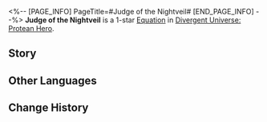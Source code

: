 <%-- [PAGE_INFO]
PageTitle=#Judge of the Nightveil#
[END_PAGE_INFO] --%>
{{Equation Infobox
|period   = Protean Hero
|rarity   = 1
|path1    = Remembrance*2
|path2    = The Hunt*2
|effect   = When a memosprite disappears, increases all ally targets' SPD by {{Color|h|25%}} and CRIT DMG by {{Color|h|100%}} for {{Color|h|5}} turn(s).
|mentions = Oronyx
}}
'''Judge of the Nightveil''' is a 1-star [[Divergent Universe: Protean Hero/Equatoins|Equation]] in [[Divergent Universe: Protean Hero]].

==Story==
{{Description|As night descends, let me share some tales from my everyday life. May truth shine bright forever.<br />The great blessers foresee the future through the prophecies of Oronyx,<br />Whereas those who are feared and loathed lift the Veil of Evernight to glimpse into the past.<br />The predetermined past is woven into the fabric of fate, revealing the fragments of memories,<br />No sins can escape the piercing gaze of judgment.<br />Murderers have no place to hide, for the miracles revealed by the gods embody the very essence of truth.<br />Thieves vanish into the shadows, for the tapestry of time eventually unveils their hidden traces.<br />Yet people's fear outweighs their reverence, as no secret can escape our vigilant gaze.<br />Cowardice mingles with murderous intent, and love intertwines with ambition. We are summoned, yet we are expelled.}}
<!--
==Gameplay Notes==
* 
-->
==Other Languages==
{{Other Languages
|en   = Judge of the Nightveil
|zhs  = 夜帷裁断官
|zht  = 夜帷裁斷官
|ja   = {{Rubi|夜|よる}}の{{Rubi|帳|とばり}}の{{Rubi|裁断官|さいだんかん}}
|ko   = 밤의 장막의 재판관
|es   = Juez del velo de la noche
|fr   = Juge du voile nocturne
|ru   = Судья ночной завесы
|th   = ผู้ตัดสินใต้ราตรี
|vi   = Người Phán Quyết Màn Đêm
|de   = Richter des Nachtschleiers
|id   = Judge of the Nightveil
|pt   = Juiz do Véu da Noite
}}

==Change History==
{{Change History|3.1}}